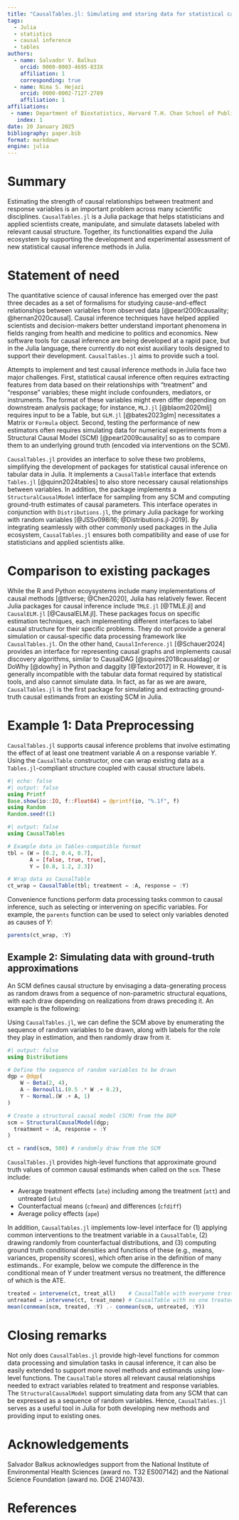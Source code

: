 ```yaml
---
title: "CausalTables.jl: Simulating and storing data for statistical causal inference in Julia"
tags:
  - Julia
  - statistics
  - causal inference
  - tables
authors:
  - name: Salvador V. Balkus
    orcid: 0000-0003-4695-833X
    affiliation: 1
    corresponding: true 
  - name: Nima S. Hejazi
    orcid: 0000-0002-7127-2789
    affiliation: 1
affiliations:
 - name: Department of Biostatistics, Harvard T.H. Chan School of Public Health
   index: 1
date: 20 January 2025
bibliography: paper.bib
format: markdown
engine: julia
---
```


# Summary

Estimating the strength of causal relationships between treatment and response variables is an important problem across many scientific disciplines. `CausalTables.jl` is a Julia package that helps statisticians and applied scientists create, manipulate, and simulate datasets labeled with relevant causal structure. Together, its functionalities expand the Julia ecosystem by supporting the development and experimental assessment of new statistical causal inference methods in Julia.

# Statement of need

The quantitative science of causal inference has emerged over the past three decades as a set of formalisms for studying cause-and-effect relationships between variables from observed data [@pearl2009causality; @hernan2020causal]. Causal inference techniques have helped applied scientists and decision-makers better understand important phenomena in fields ranging from health and medicine to politics and economics. New software tools for causal inference are being developed at a rapid pace, but in the Julia language, there currently do not exist auxiliary tools designed to support their development. `CausalTables.jl` aims to provide such a tool. 

Attempts to implement and test causal inference methods in Julia face two major challenges. First, statistical causal inference often requires extracting features from data based on their relationships with "treatment" and "response" variables; these might include confounders, mediators, or instruments. The format of these variables might even differ depending on downstream analysis package; for instance, `MLJ.jl` [@blaom2020mlj] requires input to be a Table, but `GLM.jl` [@bates2023glm] necessitates a Matrix or `Formula` object. Second, testing the performance of new estimators often requires simulating data for numerical experiments from a Structural Causal Model (SCM) [@pearl2009causality] so as to compare them to an underlying ground truth (encoded via interventions on the SCM). 

`CausalTables.jl` provides an interface to solve these two problems, simplifying the development of packages for statistical causal inference on tabular data in Julia. It implements a `CausalTable` interface that extends `Tables.jl` [@quinn2024tables] to also store necessary causal relationships between variables. In addition, the package implements a `StructuralCausalModel` interface for sampling from any SCM and computing ground-truth estimates of causal parameters. This interface operates in conjunction with `Distributions.jl`, the primary Julia package for working with random variables [@JSSv098i16; @Distributions.jl-2019]. By integrating seamlessly with other commonly used packages in the Julia ecosystem, `CausalTables.jl` ensures both compatibility and ease of use for statisticians and applied scientists alike. 

# Comparison to existing packages

While the R and Python ecoysystems include many implementations of causal methods [@tlverse; @Chen2020], Julia has relatively fewer. Recent Julia packages for causal inference include `TMLE.jl` [@TMLE.jl] and `CausalELM.jl` [@CausalELM.jl]. These packages focus on specific estimation techniques, each implementing different interfaces to label causal structure for their specific problems. They do not provide a general simulation or causal-specific data processing framework like `CausalTables.jl`. On the other hand, `CausalInference.jl` [@Schauer2024] provides an interface for representing causal graphs and implements causal discovery algorithms, similar to CausalDAG [@squires2018causaldag] or DoWhy [@dowhy] in Python and daggity [@Textor2017] in R. However, it is generally incompatible with the tabular data format required by statistical tools, and also cannot simulate data. In fact, as far as we are aware, `CausalTables.jl` is the first package for simulating and extracting ground-truth causal estimands from an existing SCM in Julia.

# Example 1: Data Preprocessing

`CausalTables.jl` supports causal inference problems that involve estimating the effect of at least one treatment variable $A$ on a response variable $Y$. Using the `CausalTable` constructor, one can wrap existing data as a `Tables.jl`-compliant structure coupled with causal structure labels. 

```julia
#| echo: false
#| output: false
using Printf
Base.show(io::IO, f::Float64) = @printf(io, "%.1f", f)
using Random
Random.seed!(1)
```

```julia
#| output: false
using CausalTables

# Example data in Tables-compatible format
tbl = (W = [0.2, 0.4, 0.7], 
       A = [false, true, true], 
       Y = [0.8, 1.2, 2.3])

# Wrap data as CausalTable
ct_wrap = CausalTable(tbl; treatment = :A, response = :Y)
```

Convenience functions perform data processing tasks common to causal inference, such as selecting or intervening on specific variables. For example, the `parents` function can be used to select only variables denoted as causes of $Y$:

```julia
parents(ct_wrap, :Y)
```

## Example 2: Simulating data with ground-truth approximations

An SCM defines causal structure by envisaging a data-generating process as random draws from a sequence of non-parametric structural equations, with each draw depending on realizations from draws preceding it. An example is the following:

\begin{align*}
W &\sim Beta(2, 4) \\
A &\sim Bernoulli(W) \\
Y &\sim Normal(A + W, 1)
\end{align*}

Using `CausalTables.jl`, we can define the SCM above by enumerating the sequence of random variables to be drawn, along with labels for the role they play in estimation, and then randomly draw from it.

```julia
#| output: false
using Distributions

# Define the sequence of random variables to be drawn
dgp = @dgp(
    W ~ Beta(2, 4),
    A ~ Bernoulli.(0.5 .* W .+ 0.2),
    Y ~ Normal.(W .+ A, 1)
)

# Create a structural causal model (SCM) from the DGP
scm = StructuralCausalModel(dgp; 
  treatment = :A, response = :Y
)

ct = rand(scm, 500) # randomly draw from the SCM
```

`CausalTables.jl` provides high-level functions that approximate ground truth values of common causal estimands when called on the `scm`. These include:

- Average treatment effects (`ate`) including among the treatment (`att`) and untreated (`atu`)
- Counterfactual means (`cfmean`) and differences (`cfdiff`)
- Average policy effects (`ape`)

In addition, `CausalTables.jl` implements low-level interface for (1) applying common interventions to the treatment variable in a `CausalTable`, (2) drawing randomly from counterfactual distributions, and (3) computing ground truth conditional densities and functions of these (e.g., means, variances, propensity scores), which often arise in the definition of many estimands.. For example, below we compute the difference in the conditional mean of $Y$ under treatment versus no treatment, the difference of which is the ATE. 

```julia
treated = intervene(ct, treat_all)    # CausalTable with everyone treated
untreated = intervene(ct, treat_none) # CausalTable with no one treated
mean(conmean(scm, treated, :Y) .- conmean(scm, untreated, :Y))
```

# Closing remarks

Not only does `CausalTables.jl` provide high-level functions for common data processing and simulation tasks in causal inference, it can also be easily extended to support more novel methods and estimands using low-level functions. The `CausalTable` stores all relevant causal relationships needed to extract variables related to treatment and response variables. The `StructuralCausalModel` support simulating data from any SCM that can be expressed as a sequence of random variables. Hence, `CausalTables.jl` serves as a useful tool in Julia for both developing new methods and providing input to existing ones. 

# Acknowledgements

Salvador Balkus acknowledges support from the National Institute of
Environmental Health Sciences (award no. T32 ES007142) and the National Science Foundation (award no. DGE 2140743).

# References

